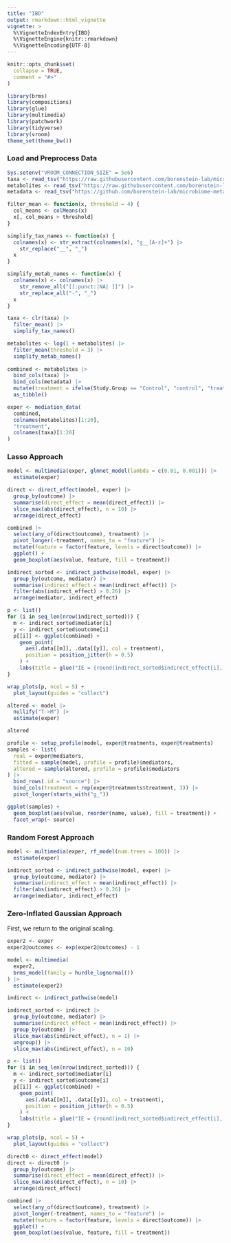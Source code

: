 ```yaml
---
title: "IBD"
output: rmarkdown::html_vignette
vignette: >
  %\VignetteIndexEntry{IBD}
  %\VignetteEngine{knitr::rmarkdown}
  %\VignetteEncoding{UTF-8}
---
```


```r
knitr::opts_chunk$set(
  collapse = TRUE,
  comment = "#>"
)
```

```r
library(brms)
library(compositions)
library(glue)
library(multimedia)
library(patchwork)
library(tidyverse)
library(vroom)
theme_set(theme_bw())
```

### Load and Preprocess Data

```r
Sys.setenv("VROOM_CONNECTION_SIZE" = 5e6)
taxa <- read_tsv("https://raw.githubusercontent.com/borenstein-lab/microbiome-metabolome-curated-data/main/data/processed_data/FRANZOSA_IBD_2019/genera.tsv")[, -1]
metabolites <- read_tsv("https://raw.githubusercontent.com/borenstein-lab/microbiome-metabolome-curated-data/main/data/processed_data/FRANZOSA_IBD_2019/mtb.tsv")[, -1]
metadata <- read_tsv("https://github.com/borenstein-lab/microbiome-metabolome-curated-data/raw/main/data/processed_data/FRANZOSA_IBD_2019/metadata.tsv")
```

```r
filter_mean <- function(x, threshold = 4) {
  col_means <- colMeans(x)
  x[, col_means > threshold]
}

simplify_tax_names <- function(x) {
  colnames(x) <- str_extract(colnames(x), "g__[A-z]+") |>
    str_replace("__", "_")
  x
}

simplify_metab_names <- function(x) {
  colnames(x) <- colnames(x) |>
    str_remove_all("[[:punct:|NA| ]]") |>
    str_replace_all("-", "_")
  x
}
```

```r
taxa <- clr(taxa) |>
  filter_mean() |>
  simplify_tax_names()

metabolites <- log(1 + metabolites) |>
  filter_mean(threshold = 3) |>
  simplify_metab_names()
  
combined <- metabolites |>
  bind_cols(taxa) |>
  bind_cols(metadata) |>
  mutate(treatment = ifelse(Study.Group == "Control", "control", "treatment")) |>
  as_tibble()

exper <- mediation_data(
  combined, 
  colnames(metabolites)[1:20], 
  "treatment",
  colnames(taxa)[1:20]
)
```
### Lasso Approach

```r
model <- multimedia(exper, glmnet_model(lambda = c(0.01, 0.001))) |>
  estimate(exper)
```

```r
direct <- direct_effect(model, exper) |>
  group_by(outcome) |>
  summarise(direct_effect = mean(direct_effect)) |>
  slice_max(abs(direct_effect), n = 10) |>
  arrange(direct_effect)

combined |>
  select(any_of(direct$outcome), treatment) |>
  pivot_longer(-treatment, names_to = "feature") |>
  mutate(feature = factor(feature, levels = direct$outcome)) |>
  ggplot() +
  geom_boxplot(aes(value, feature, fill = treatment))
```


```r
indirect_sorted <- indirect_pathwise(model, exper) |>
  group_by(outcome, mediator) |>
  summarise(indirect_effect = mean(indirect_effect)) |>
  filter(abs(indirect_effect) > 0.26) |>
  arrange(mediator, indirect_effect)
```

```r
p <- list()
for (i in seq_len(nrow(indirect_sorted))) { 
  m <- indirect_sorted$mediator[i]
  y <- indirect_sorted$outcome[i]
  p[[i]] <- ggplot(combined) +
    geom_point(
      aes(.data[[m]], .data[[y]], col = treatment),
      position = position_jitter(h = 0.5)
    ) +
    labs(title = glue("IE = {round(indirect_sorted$indirect_effect[i], 2)}"))
}

wrap_plots(p, ncol = 5) +
  plot_layout(guides = "collect")
```


```r
altered <- model |>
  nullify("T->M") |>
  estimate(exper)

altered

profile <- setup_profile(model, exper@treatments, exper@treatments)
samples <- list(
  real = exper@mediators,
  fitted = sample(model, profile = profile)$mediators,
  altered = sample(altered, profile = profile)$mediators
) |>
  bind_rows(.id = "source") |>
  bind_cols(treatment = rep(exper@treatments$treatment, 3)) |>
  pivot_longer(starts_with("g_"))

ggplot(samples) +
  geom_boxplot(aes(value, reorder(name, value), fill = treatment)) +
  facet_wrap(~ source)
```

### Random Forest Approach

```r
model <- multimedia(exper, rf_model(num.trees = 100)) |>
  estimate(exper)

indirect_sorted <- indirect_pathwise(model, exper) |>
  group_by(outcome, mediator) |>
  summarise(indirect_effect = mean(indirect_effect)) |>
  filter(abs(indirect_effect) > 0.26) |>
  arrange(mediator, indirect_effect)
```


### Zero-Inflated Gaussian Approach

First, we return to the original scaling.

```r
exper2 <- exper
exper2@outcomes <- exp(exper2@outcomes) - 1
```

```r
model <- multimedia(
  exper2,
  brms_model(family = hurdle_lognormal())
) |>
  estimate(exper2)
```

```r
indirect <- indirect_pathwise(model)

indirect_sorted <- indirect |>
  group_by(outcome, mediator) |>
  summarise(indirect_effect = mean(indirect_effect)) |>
  group_by(outcome) |>
  slice_max(abs(indirect_effect), n = 1) |>
  ungroup() |>
  slice_max(abs(indirect_effect), n = 10)
```

```r
p <- list()
for (i in seq_len(nrow(indirect_sorted))) { 
  m <- indirect_sorted$mediator[i]
  y <- indirect_sorted$outcome[i]
  p[[i]] <- ggplot(combined) +
    geom_point(
      aes(.data[[m]], .data[[y]], col = treatment),
      position = position_jitter(h = 0.5)
    ) +
    labs(title = glue("IE = {round(indirect_sorted$indirect_effect[i], 2)}"))
}

wrap_plots(p, ncol = 5) +
  plot_layout(guides = "collect")
```

```r
direct0 <- direct_effect(model)
direct <- direct0 |>
  group_by(outcome) |>
  summarise(direct_effect = mean(direct_effect)) |>
  slice_max(abs(direct_effect), n = 10) |>
  arrange(direct_effect)

combined |>
  select(any_of(direct$outcome), treatment) |>
  pivot_longer(-treatment, names_to = "feature") |>
  mutate(feature = factor(feature, levels = direct$outcome)) |>
  ggplot() +
  geom_boxplot(aes(value, feature, fill = treatment))
```
